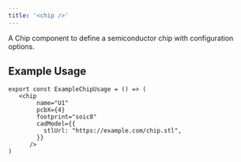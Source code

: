 ```yaml
---
title: '<chip />'
---
```


A Chip component to define a semiconductor chip with configuration options.

## Example Usage

```tsx
export const ExampleChipUsage = () => (
   <chip
        name="U1"
        pcbX={4}
        footprint="soic8"
        cadModel={{
          stlUrl: "https://example.com/chip.stl",
        }}
      />
)
```
